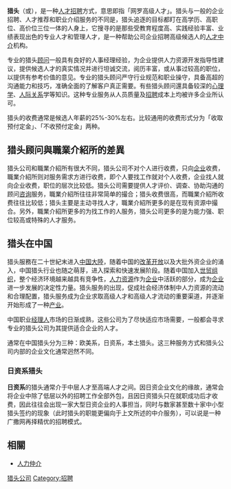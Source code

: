 {{noteTA
|T=zh-cn:猎头;zh-tw:獵人頭;
|1=zh-cn:猎头;zh-tw:獵人頭;
|2=zh-cn:中介;zh-tw:仲介;
}}
{{unreferenced|time=2010-03-11T06:17:46+00:00}}
{{wwv}}
{{Other uses|猎头}}
'''猎头'''（{{lang|en|Headhunting}}或{{lang|en|Executive Search}}），是一种[[人才|人才]][[招聘|招聘]]方式，意思即指「网罗高级人才」。猎头与一般的企业招聘、人才推荐和职业介绍服务的不同是，猎头追逐的目标都盯在高学历、高职位、高价位三位一体的人身上，它搜寻的是那些受教育程度高、实践经验丰富、业绩表现出色的专业人才和管理人才，是一种帮助公司企业招聘高级候选人的[[人才中介|人才中介]]机构。

专业的猎头[[顾问|顾问]]一般具有良好的人事经理经验，为企业提供人力资源开发指导性建议，提供候选人才的真实情况并进行坦诚交流，阅历丰富，或从事过较高的职位，以提供有参考价值的意见。专业的猎头顾问严守行业规范和职业操守，具备高超的沟通能力和技巧，准确全面的了解客户真正需要。有些猎头顾问還具备较深的[[心理学|心理学]]、[[人际关系|人际关系]]学等知识。这种专业服务从人员质量及[[招聘|招聘]]成本上均被许多企业所认可。

猎头的收费通常是候选人年薪的25%-30%左右。比较通用的收费形式分为「收取预付定金」、「不收预付定金」两种。

== 猎头顾问與職業介紹所的差異 ==
猎头公司和職業介紹所有很大不同，猎头公司不对个人进行收费，只向[[企业|企业]]收费，職業介紹所则对服务需求方进行收费，即个人要找工作就对个人收费，企业找人就向企业收费，职位的层次比较低。猎头公司需要提供人才评价、调查、协助沟通的顾问[[咨询|咨询]]服务，職業介紹所往往非常简单的撮合；猎头收费很高，而職業介紹所收费往往比较低；猎头主要是主动寻找人才，職業介紹所更多的是在现有资源中撮合。另外，職業介紹所更多的为找工作的人服务，猎头公司更多的是为能力强、职位较高或特殊的人才服务。

== 猎头在中国 ==
猎头服務在二十世紀末进入[[中国大陸|中国大陸]]，随着中国的[[改革开放|改革开放]]以及大批外资企业的涌入，中国猎头行业也随之萌芽，进入探索和快速发展阶段。随着中国加入[[世贸组织|世贸组织]]，整个经济环境越来越具有竞争性，[[人力资源|人力资源]]作为[[企业|企业]]中活跃的部分，成为[[企业|企业]]进一步发展的决定性力量。猎头服务的出现，促成社会经济体制中人力资源的流动和合理配置，猎头服务成为企业求取高级人才和高级人才流动的重要渠道，并逐渐开始形成了一种[[产业|产业]]。 

中国职业[[经理人|经理人]]市场的日渐成熟，这些公司为了尽快适应市场需要，一般都会寻求专业的猎头公司为其提供适合企业的人才。

通常在中国猎头分为三种：欧美系，日资系，本土猎头。这三种服务方式和猎头公司内部的企业文化通常迥然不同。

=== 日资系猎头 ===
'''日资系'''的猎头通常介于中层人才至高端人才之间。因日资企业文化的缘故，通常会将企业中除了低层以外的招聘工作全部外包，且因日资猎头只在就职成功后才收费，因此往往会出现一家大型日资企业的人事担当，同时与数家甚至数十家中小型猎头签约的现象（此时猎头的职能更偏向于上文所述的中介服务），可以说是一种广撒网再择精优的招聘模式。

==相關==
*[[人力仲介|人力仲介]]

{{就業}}
{{市场}}

[[Category:猎头公司|]]
[[Category:招聘|Category:招聘]]